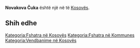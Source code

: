 {{Fshat në Kosovës
 | Emri                = Novakova Čuka
| srp_N_name = Novakova Čuka
| srp_N_FULL_NAME_RO = Novakova Čuka
| srp_N_FULL_NAME_ND_RO = Novakova Cuka
| srp_N_SORT_NAME_RG = NOVAKOVACUKA
| srp_N_FULL_NAME_RG = Novakova Čuka
| srp_N_FULL_NAME_ND_RG = Novakova Cuka

 | Emri (Rasa dhanore) = 
 | Figura              = 
 | Shteti              = Kosovo
 | Komuna              = 
 | Kodi postar         = 
 | Sipërfaqja          = 

 | Popullsia           = 

 | Regj. i popullsisë  = 
 | Dend. e popullsisë  = 
 | Faqja zyrtare       = 
 <!--- Koordinatat ----> 
 | Gjerësia            = 42.723056
 | Gjatësia            = 21.539167
 | Lartësia            = 
}}
'''Novakova Čuka''' është një [[]] në [[]] të [[Kosovës]].

<!-- == Gjeografia == -->
<!-- == Historia == -->
<!-- == Demografia == -->
== Shih edhe ==
{{Komuna }}
{{Kosovo-Administrata-Cung}}

[[Kategoria:Fshatra në Kosovës]]
[[Kategoria:Fshatra në Kommunes ]]
[[Kategoria:Vendbanime në Kosovës]]